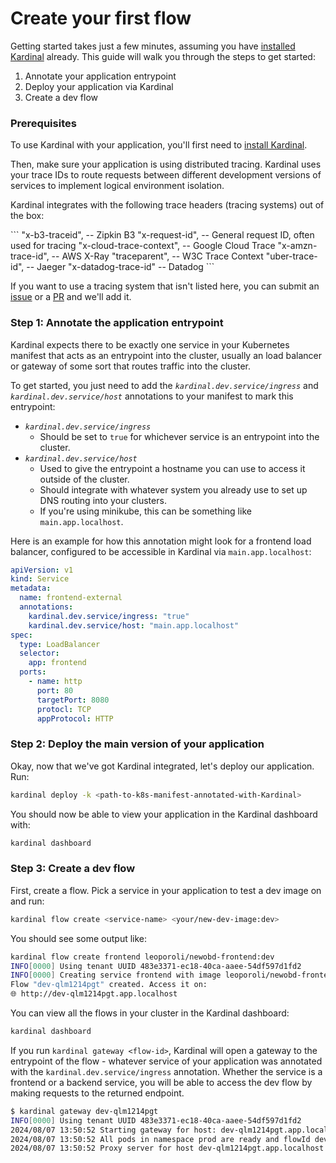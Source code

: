 
# Create your first flow

Getting started takes just a few minutes, assuming you have [installed Kardinal](./getting-started/install) already. This guide will walk you through the steps to get started:

1. Annotate your application entrypoint
2. Deploy your application via Kardinal
3. Create a dev flow

### Prerequisites

To use Kardinal with your application, you'll first need to [install Kardinal](./getting-started/install).

Then, make sure your application is using distributed tracing. Kardinal uses your trace IDs to route requests between different development versions of services to implement logical environment isolation.

Kardinal integrates with the following trace headers (tracing systems) out of the box:

<Collapsible title="Supported Distributed Tracing Systems">
```
"x-b3-traceid",           -- Zipkin B3
"x-request-id",           -- General request ID, often used for tracing
"x-cloud-trace-context",  -- Google Cloud Trace
"x-amzn-trace-id",        -- AWS X-Ray
"traceparent",            -- W3C Trace Context
"uber-trace-id",          -- Jaeger
"x-datadog-trace-id"      -- Datadog
```

If you want to use a tracing system that isn't listed here, you can submit an [issue](https://github.com/kurtosis-tech/kardinal/issues) or a [PR](https://github.com/kurtosis-tech/kardinal/pulls) and we'll add it.
</Collapsible>

### Step 1: Annotate the application entrypoint

Kardinal expects there to be exactly one service in your Kubernetes manifest that acts as an entrypoint into the cluster, usually an load balancer or gateway of some sort that routes traffic into the cluster.

To get started, you just need to add the *`kardinal.dev.service/ingress`* and *`kardinal.dev.service/host`* annotations to your manifest to mark this entrypoint:

- *`kardinal.dev.service/ingress`*
  - Should be set to `true` for whichever service is an entrypoint into the cluster.
- *`kardinal.dev.service/host`*
  - Used to give the entrypoint a hostname you can use to access it outside of the cluster.
  - Should integrate with whatever system you already use to set up DNS routing into your clusters.
  - If you're using minikube, this can be something like `main.app.localhost`.

Here is an example for how this annotation might look for a frontend load balancer, configured to be accessible in Kardinal via `main.app.localhost`:

```yaml
apiVersion: v1
kind: Service
metadata:
  name: frontend-external
  annotations:
    kardinal.dev.service/ingress: "true"
    kardinal.dev.service/host: "main.app.localhost"
spec:
  type: LoadBalancer
  selector:
    app: frontend
  ports:
    - name: http
      port: 80
      targetPort: 8080
      protocl: TCP
      appProtocol: HTTP
```


### Step 2: Deploy the main version of your application

Okay, now that we've got Kardinal integrated, let's deploy our application. Run:
    
```bash
kardinal deploy -k <path-to-k8s-manifest-annotated-with-Kardinal>
```
    
You should now be able to view your application in the Kardinal dashboard with:
    
```bash
kardinal dashboard
```


### Step 3: Create a dev flow
    
First, create a flow. Pick a service in your application to test a dev image on and run:
    
```bash
kardinal flow create <service-name> <your/new-dev-image:dev>
```

You should see some output like:
```bash
kardinal flow create frontend leoporoli/newobd-frontend:dev
INFO[0000] Using tenant UUID 483e3371-ec18-40ca-aaee-54df597d1fd2 
INFO[0000] Creating service frontend with image leoporoli/newobd-frontend:dev in development mode... 
Flow "dev-qlm1214pgt" created. Access it on:
🌐 http://dev-qlm1214pgt.app.localhost
```

You can view all the flows in your cluster in the Kardinal dashboard:

```bash
kardinal dashboard
```    

If you run `kardinal gateway <flow-id>`, Kardinal will open a gateway to the entrypoint of the flow - whatever service of your application was annotated with the `kardinal.dev.service/ingress` annotation. Whether the service is a frontend or a backend service, you will be able to access the dev flow by making requests to the returned endpoint.
    
```bash
$ kardinal gateway dev-qlm1214pgt
INFO[0000] Using tenant UUID 483e3371-ec18-40ca-aaee-54df597d1fd2 
2024/08/07 13:50:52 Starting gateway for host: dev-qlm1214pgt.app.localhost
2024/08/07 13:50:52 All pods in namespace prod are ready and flowId dev-qlm1214pgt found
2024/08/07 13:50:52 Proxy server for host dev-qlm1214pgt.app.localhost started on http://localhost:9060
```